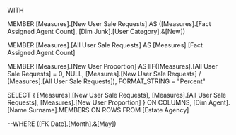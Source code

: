 WITH 

MEMBER [Measures].[New User Sale Requests] AS 
    ([Measures].[Fact Assigned Agent Count], [Dim Junk].[User Category].&[New])

MEMBER [Measures].[All User Sale Requests] AS 
    [Measures].[Fact Assigned Agent Count]

MEMBER [Measures].[New User Proportion] AS 
    IIF([Measures].[All User Sale Requests] = 0, NULL, 
        [Measures].[New User Sale Requests] / [Measures].[All User Sale Requests]),
		FORMAT_STRING = "Percent"

SELECT 
	{
        [Measures].[New User Sale Requests],
        [Measures].[All User Sale Requests],
        [Measures].[New User Proportion]
    } ON COLUMNS, 
    [Dim Agent].[Name Surname].MEMBERS ON ROWS
FROM [Estate Agency]

--WHERE ([FK Date].[Month].&[May]) 